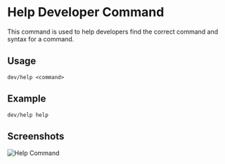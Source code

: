 # Help Developer Command

This command is used to help developers find the correct command and syntax for a command.

## Usage

```
dev/help <command>
```

## Example

```
dev/help help
```

## Screenshots

![Help Command](https://cdn.discordapp.com/attachments/1095920079205568532/1135684166378323968/image.png)